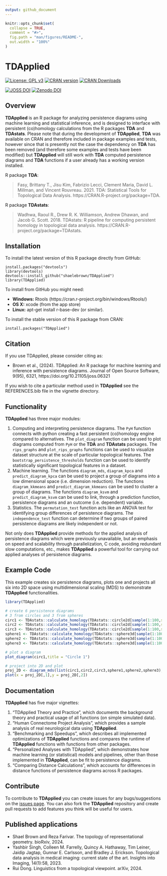 ```yaml
---
output: github_document
---
```


<!-- README.md is generated from README.Rmd. Please edit that file -->

```r
knitr::opts_chunk$set(
  collapse = TRUE,
  comment = "#>",
  fig.path = "man/figures/README-",
  out.width = "100%"
)
```

# **TDApplied**

<!-- badges: start -->
<!-- badges: end -->

[![License: GPL v3](https://img.shields.io/badge/License-GPL%20v3-blue.svg)](https://www.gnu.org/licenses/gpl-3.0)
[![CRAN version](http://www.r-pkg.org/badges/version/TDApplied)](https://CRAN.R-project.org/package=TDApplied)
[![CRAN Downloads](http://cranlogs.r-pkg.org/badges/grand-total/TDApplied)](https://CRAN.R-project.org/package=TDApplied)

[![JOSS DOI](https://joss.theoj.org/papers/10.21105/joss.06321/status.svg)](https://doi.org/10.21105/joss.06321)
[![Zenodo DOI](https://zenodo.org/badge/DOI/10.5281/zenodo.10814141.svg)](https://doi.org/10.5281/zenodo.10814141)

## Overview

**TDApplied** is an R package for analyzing persistence diagrams using machine learning and statistical inference, and is designed to interface with persistent (co)homology calculations from the R packages **TDA** and **TDAstats**. Please note that during the development of **TDApplied**, **TDA** was available on CRAN and therefore included in package examples and tests, however since that is presently not the case the dependency on **TDA** has been removed (and therefore some examples and tests have been modified)  but **TDApplied** will still work with **TDA** computed persistence diagrams and **TDA** functions if a user already has a working version installed.

R package **TDA**:

> Fasy, Brittany T., Jisu Kim, Fabrizio Lecci, Clement Maria, David L. Millman, and Vincent Rouvreau. 2021. TDA: Statistical Tools for Topological Data Analysis. https://CRAN.R-project.org/package=TDA.

R package **TDAstats**:

> Wadhwa, Raoul R., Drew R. K. Williamson, Andrew Dhawan, and Jacob G. Scott. 2018. TDAstats: R pipeline for computing persistent homology in topological data analysis. https://CRAN.R-project.org/package=TDAstats.

## Installation

To install the latest version of this R package directly from GitHub:

    install.packages("devtools")
    library(devtools)
    devtools::install_github("shaelebrown/TDApplied")
    library(TDApplied)

To install from GitHub you might need: 

- **Windows:** Rtools (https://cran.r-project.org/bin/windows/Rtools/)
- **OS X:** xcode (from the app store)
- **Linux:** apt-get install r-base-dev (or similar).

To install the stable version of this R package from CRAN:

    install.packages("TDApplied")

## Citation

If you use TDApplied, please consider citing as:

- Brown et al., (2024). TDApplied: An R package for machine learning and inference with persistence diagrams. Journal of Open Source Software, 9(95), 6321, https://doi.org/10.21105/joss.06321
  
If you wish to cite a particular method used in **TDApplied** see the REFERENCES.bib file in the vignette directory.

## Functionality

**TDApplied** has three major modules:

1. Computing and interpreting persistence diagrams. The `PyH` function connects with python creating a fast persistent (co)homology engine compared to alternatives. The `plot_diagram` function can be used to plot diagrams computed from `PyH` or the **TDA** and **TDAstats** packages. The `rips_graphs` and `plot_rips_graphs` functions can be used to visualize dataset structure at the scale of particular topological features. The `bootstrap_persistence_thresholds` function can be used to identify statistically significant topological features in a dataset.
2. Machine learning. The functions `diagram_mds`, `diagram_kpca` and `predict_diagram_kpca` can be used to project a group of diagrams into a low dimensional space (i.e. dimension reduction). The functions `diagram_kkmeans` and `predict_diagram_kkmeans` can be used to cluster a group of diagrams. The functions `diagram_ksvm` and `predict_diagram_ksvm` can be used to link, through a prediction function, persistence diagrams and an outcome (i.e. dependent) variable.
3. Statistics. The `permutation_test` function acts like an ANOVA test for identifying group differences of persistence diagrams. The `independence_test` function can determine if two groups of paired persistence diagrams are likely independent or not.

Not only does **TDApplied** provide methods for the applied analysis of persistence diagrams which were previously unavailable, but an emphasis on speed and scalability through parallelization, C code, avoiding redundant slow computations, etc., makes **TDApplied** a powerful tool for carrying out applied analyses of persistence diagrams.

## Example Code

This example creates six persistence diagrams, plots one and projects all six into 2D space using multidimensional scaling (MDS) to demonstrate **TDApplied** functionalities.

```r
library(TDApplied)

# create 6 persistence diagrams
# 3 from circles and 3 from spheres
circ1 <- TDAstats::calculate_homology(TDAstats::circle2d[sample(1:100,size = 50),],dim = 1,threshold = 2)
circ2 <- TDAstats::calculate_homology(TDAstats::circle2d[sample(1:100,size = 50),],dim = 1,threshold = 2)
circ3 <- TDAstats::calculate_homology(TDAstats::circle2d[sample(1:100,size = 50),],dim = 1,threshold = 2)
sphere1 <- TDAstats::calculate_homology(TDAstats::sphere3d[sample(1:100,size = 50),],dim = 1,threshold = 2)
sphere2 <- TDAstats::calculate_homology(TDAstats::sphere3d[sample(1:100,size = 50),],dim = 1,threshold = 2)
sphere3 <- TDAstats::calculate_homology(TDAstats::sphere3d[sample(1:100,size = 50),],dim = 1,threshold = 2)

# plot a diagram
plot_diagram(circ1,title = "Circle 1")

# project into 2D and plot
proj_2D <- diagram_mds(list(circ1,circ2,circ3,sphere1,sphere2,sphere3),dim = 1,k = 2)
plot(x = proj_2D[,1],y = proj_2D[,2])
```

## Documentation

**TDApplied** has five major vignettes:

1. "TDApplied Theory and Practice", which documents the background theory and practical usage of all functions (on simple simulated data).
2. "Human Connectome Project Analysis", which provides a sample analysis of real neurological data using **TDApplied**.
3. "Benchmarking and Speedups", which describes all implemented optimizations of **TDApplied** functions and compares the runtime of **TDApplied** functions with functions from other packages.
4. "Personalized Analyses with TDApplied", which demonstrates how machine learning (or statistical) models and pipelines, other than those implemented in **TDApplied**, can be fit to persistence diagrams.
5. "Comparing Distance Calculations", which accounts for differences in distance functions of persistence diagrams across R packages.

## Contribute

To contribute to **TDApplied** you can create issues for any bugs/suggestions on the [issues page](https://github.com/shaelebrown/TDApplied/issues). You can also fork the **TDApplied** repository and create pull requests to add features you think will be useful for users.

## Published applications

- Shael Brown and Reza Farivar. The topology of representational geometry. bioRxiv, 2024.
- Yashbir Singh, Colleen M. Farrelly, Quincy A. Hathaway, Tim Leiner, Jaidip Jagtap, Gunnar E. Carlsson, and Bradley J. Erickson. Topological data analysis in medical imaging:
current state of the art. Insights into Imaging, 14(1):58, 2023.
- Rui Dong. Linguistics from a topological viewpoint. arXiv, 2024.
